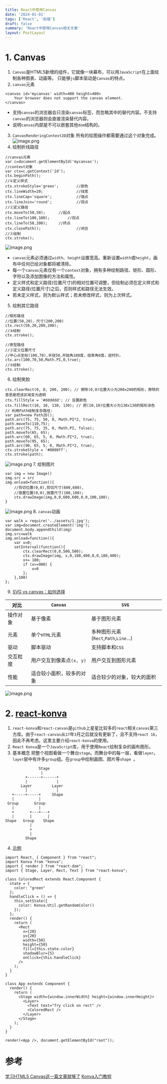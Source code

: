 ```yaml
---
title: React中使用Canvas
date: '2024-01-01'
tags: ['React', '前端']
draft: false
summary: 'React中使用Canvas相关文章'
layout: PostLayout
---
```



# 1. Canvas
1. `Canvas`是HTML5新增的组件，它就像一块幕布，可以用`JavaScript`在上面绘制各种图表、动画等。
只能够`js`脚本驱动是`Canvas`的特点。
2. `canvas`元素
```
<canvas id='mycanvas' width=400 height=400>
    Your browser does not support the canvas element.
</canvas>
```
* 支持`canvas`的浏览器会只渲染`canvas`标签，而忽略其中的替代内容。不支持 `canvas`的浏览器则会直接渲染替代内容。
* 说明`canvas`内部是不可以嵌套其他`dom`结构的。
3. `CanvasRenderingContext2D`对象
所有的绘图操作都需要通过这个对象完成。
![image.png](https://upload-images.jianshu.io/upload_images/4989175-19b8f4ed9f634c1c.png?imageMogr2/auto-orient/strip%7CimageView2/2/w/1240)
3. 绘制折线路径
```
//canvas元素
var c=document.getElementById('mycanvas');
//context对象
var ctx=c.getContext('2d');
ctx.beginPath();
//①定义样式
ctx.strokeStyle='green';		//颜色
ctx.lineWidth=20;				//线宽
ctx.lineCap='square';			//端点
ctx.lineJoin='round';			//拐点
//②定义路径
ctx.moveTo(50,50);		//起点
ctx.lineTo(100,100);		//拐点
ctx.lineTo(50,200);		//终点
ctx.closePath();				//闭合
//③绘制
ctx.stroke();
```
![image.png](https://upload-images.jianshu.io/upload_images/4989175-a7d60d449766ecba.png?imageMogr2/auto-orient/strip%7CimageView2/2/w/640)
* `canvas`元素必须通过`width`、`height`设置宽高。重新设置`width`或`height`，画布中任何已绘对象都将被清除。
* 每一个`canvas`元素仅有一个`context`对象，拥有多种绘制路径、矩形、圆形、字符以及添加图像的方法和属性。
* 定义样式和定义路径(位置尺寸)的相对位置可调整，但绘制必须在定义样式和定义路径(位置尺寸)之后，否则样式和路径无法生效。
* 若未定义样式，则为默认样式；若未修改样式，则为上次样式。
5. 绘制其它路径
```
//矩形路径
//位置(50,20)，尺寸(200,200)
ctx.rect(50,20,200,200);
//③绘制
ctx.stroke();

//原型路径
//②定义位置尺寸
//中心点坐标(100,70),半径50,开始角180度，结束角0度，逆时针。
ctx.arc(100,70,50,Math.PI,0,true);
//③绘制
ctx.stroke();
```
6. 绘制笑脸
```
ctx.clearRect(0, 0, 200, 200); // 擦除(0,0)位置大小为200x200的矩形，擦除的意思是把该区域变为透明
ctx.fillStyle = '#dddddd'; // 设置颜色
ctx.fillRect(10, 10, 130, 130); // 把(10,10)位置大小为130x130的矩形涂色
// 利用Path绘制复杂路径:
var path=new Path2D();
path.arc(75, 75, 50, 0, Math.PI*2, true);
path.moveTo(110,75);
path.arc(75, 75, 35, 0, Math.PI, false);
path.moveTo(65, 65);
path.arc(60, 65, 5, 0, Math.PI*2, true);
path.moveTo(95, 65);
path.arc(90, 65, 5, 0, Math.PI*2, true);
ctx.strokeStyle = '#0000ff';
ctx.stroke(path);
```
![image.png](https://upload-images.jianshu.io/upload_images/4989175-b6dd1a5264b416f5.png?imageMogr2/auto-orient/strip%7CimageView2/2/w/1240)
7. 绘制图片
```
var img = new Image()
img.src = src
img.onload=function(){
    //剪切位置(0,0),剪切尺寸(600,600),
    //放置位置(0,0),放置尺寸(100,100);
    ctx.drawImage(img,0,0,600,600,0,0,100,100);
}
```
![image.png](https://upload-images.jianshu.io/upload_images/4989175-1f501990d7c650d0.png?imageMogr2/auto-orient/strip%7CimageView2/2/w/1240)
8. `canvas`动画
```
var walk = require('../assets/1.jpg');
var img=document.createElement('img');
document.body.appendChild(img)
img.src=walk
img.onload=function(){
    var x=0;
    setInterval(function(){
        ctx.clearRect(0,0,500,500);
        ctx.drawImage(img, x,0,180,400,0,0,180,400);
        x+= 180;
        if (x>=900) {
            x=0
        };
    },100)
};
```
9. [SVG vs canvas：如何选择](https://docs.microsoft.com/en-us/previous-versions/windows/internet-explorer/ie-developer/samples/gg193983(v=vs.85)?redirectedfrom=MSDN)

| 对比 | `Canvas` | `SVG` |
|--|--|--|
| 操作对象 | 基于像素 | 基于图形元素 |
| 元素 | 单个`HTML`元素 | 多种图形元素(`Rect`,`Path`,`Line`...) |
| 驱动 | 脚本驱动 | 支持脚本和`CSS` |
| 交互粒度 | 用户交互到像素点`(x, y)` | 用户交互到图形元素 |
| 性能 | 适合较小面积，较多的对象 | 适合较少的对象，较大的面积 |
![image.png](https://upload-images.jianshu.io/upload_images/4989175-e75612f187feafd0.png?imageMogr2/auto-orient/strip%7CimageView2/2/w/1240)
# 2. [react-konva](https://github.com/konvajs/react-konva)
1. `react-konva`和`react-canvas`是`github`上星星比较多的`react`相关`canvas`第三方库。由于`react-canvas`从`17`年`3`月之后就没有更新了，且不支持`react 16`，因此不再考虑。这里主要介绍`react-konva`的使用。
2. `React Konva`是一个`JavaScript`库，用于使用`React`绘制复杂的画布图形。
3. 基本概念
把整个视图看做一个舞台`stage`。而舞台中的每一层，看做`layer`。`layer`层中有许多`group`组。在`group`中绘制画图、图片等`shape `。
```
               Stage
                |
         +------+------+
         |             |
       Layer         Layer
         |             |
   +-----+-----+     Shape
   |           |
 Group       Group
   |           |
   +       +---+---+
   |       |       |
Shape   Group    Shape
           |
           +
           |
         Shape
```
4. [示例](https://codesandbox.io/s/5m3nwp787x?file=/index.js)
```
import React, { Component } from "react";
import Konva from "konva";
import { render } from "react-dom";
import { Stage, Layer, Rect, Text } from "react-konva";

class ColoredRect extends React.Component {
  state = {
    color: "green"
  };
  handleClick = () => {
    this.setState({
      color: Konva.Util.getRandomColor()
    });
  };
  render() {
    return (
      <Rect
        x={20}
        y={20}
        width={50}
        height={50}
        fill={this.state.color}
        shadowBlur={5}
        onClick={this.handleClick}
      />
    );
  }
}

class App extends Component {
  render() {
    return (
      <Stage width={window.innerWidth} height={window.innerHeight}>
        <Layer>
          <Text text="Try click on rect" />
          <ColoredRect />
        </Layer>
      </Stage>
    );
  }
}

render(<App />, document.getElementById("root"));
```
# 参考
[学习HTML5 Canvas这一篇文章就够了](https://blog.csdn.net/u012468376/article/details/73350998)
[Konva入门教程](https://www.cnblogs.com/imgss/p/10557824.html)




